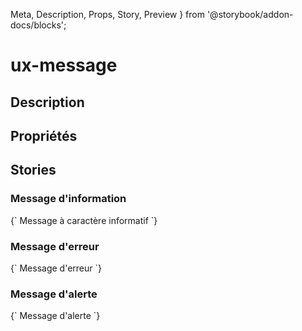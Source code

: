   Meta,
  Description,
  Props,
  Story,
  Preview
} from '@storybook/addon-docs/blocks';

# ux-message

<Meta title="Components|Alertes - indicateurs/Messages" />

## Description

<Description of="ux-message" />

## Propriétés

<Props of="ux-message" />

## Stories

### Message d'information

<Preview>
  <Story name="information" height="100px">
    {`
    <ux-message type="info">
      Message à caractère informatif
    </ux-message>
    `}
  </Story>
</Preview>

### Message d'erreur

<Preview>
  <Story name="erreur" height="100px">
    {`
    <ux-message type="error">
      Message d'erreur
    </ux-message>
    `}
  </Story>
</Preview>

### Message d'alerte

<Preview>
  <Story name="warning" height="100px">
    {`
    <ux-message type="warning">
      Message d'alerte
    </ux-message>
    `}
  </Story>
</Preview>
